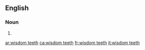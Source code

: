 ==English==

===Noun===
{{head|en|noun plural form|head=[[wisdom]] [[teeth]]}}

# {{plural of|wisdom tooth|lang=en}}

[[ar:wisdom teeth]]
[[ca:wisdom teeth]]
[[fr:wisdom teeth]]
[[it:wisdom teeth]]